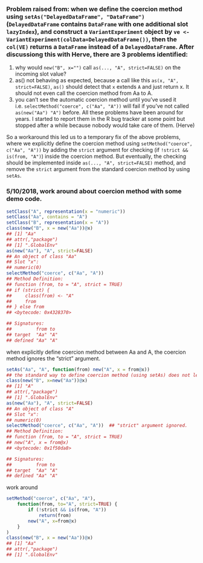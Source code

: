 ### Problem raised from: when we define the coercion method using `setAs("DelayedDataFrame", "DataFrame")` (`DelayedDataFrame` contains `DataFrame` with one additional slot `lazyIndex`), and construct a `VariantExperiment` object by `ve <- VariantExperiment(colData=DelayedDataFrame())`, then the `col(VE)` returns a `DataFrame` instead of a `DelayedDataFrame`. After discussiong this with Herve, there are 3 problems identified: 

1. why would `new("B", x="")` call `as(..., "A", strict=FALSE)` on the incoming slot value?
2. as() not behaving as expected, because a call like this `as(x, "A", strict=FALSE)`, `as()` should detect that `x` extends `A` and just return x. It should not even call the coercion method from Aa to A.
3. you can't see the automatic coercion method until you've used it i.e. `selectMethod("coerce", c("Aa", "A"))` will fail if you've not called `as(new("Aa") "A")` before. All these problems have been around for years. I started to report them in the R bug tracker at some point but stopped after a while because nobody would take care of them. (Herve)

So a workaround this led us to a temporary fix of the above problems, where we explicitly define the coercion method using `setMethod("coerce", c("Aa", "A"))` by adding the `strict` argument for checking (if `!strict && is(from, "A")`) inside the coercion method. But eventually, the checking should be implemented inside `as(..., "A", strict=FALSE)` method, and remove the `strict` argument from the standard coercion method by using `setAs`. 

### 5/10/2018, work around about coercion method with some demo code. 

```r
setClass("A", representation(x = "numeric"))
setClass("Aa", contains = "A")
setClass("B", representation(x = "A"))
class(new("B", x = new("Aa"))@x)
## [1] "Aa"
## attr(,"package")
## [1] ".GlobalEnv"
as(new("Aa"), "A", strict=FALSE)
## An object of class "Aa"
## Slot "x":
## numeric(0)
selectMethod("coerce", c("Aa", "A"))
## Method Definition:
## function (from, to = "A", strict = TRUE) 
## if (strict) {
##     class(from) <- "A"
##     from
## } else from
## <bytecode: 0x4328370>

## Signatures:
##         from to 
## target  "Aa" "A"
## defined "Aa" "A"
```

when explicitly define coercion method between Aa and A, the coercion method ignores the "strict" argument. 
```r
setAs("Aa", "A", function(from) new("A", x = from@x))
## the standard way to define coercion method (using setAs) does not let you handle the "strict" argument. And when calling new(), it calls as(new("Aa"), "A", strict=FALSE) (problem 1, "new" calls "as"), but the coercion method could only return "A" with strict=TRUE. (problem 2). So we can only define the coercion method using setMethod("coerce", c("Aa", "A")), and add the "strict" argument here. 
class(new("B", x=new("Aa"))@x)
## [1] "A"
## attr(,"package")
## [1] ".GlobalEnv"
as(new("Aa"), "A", strict=FALSE)
## An object of class "A"
## Slot "x":
## numeric(0)
selectMethod("coerce", c("Aa", "A"))  ## "strict" argument ignored. 
## Method Definition:
## function (from, to = "A", strict = TRUE) 
## new("A", x = from@x)
## <bytecode: 0x1f50da8>

## Signatures:
##         from to 
## target  "Aa" "A"
## defined "Aa" "A"
```

work around
```r
setMethod("coerce", c("Aa", "A"),
    function(from, to="A", strict=TRUE) {
        if (!strict && is(from, "A"))
            return(from)
        new("A", x=from@x)
    }
)
class(new("B", x = new("Aa"))@x)
## [1] "Aa"
## attr(,"package")
## [1] ".GlobalEnv"
```	

